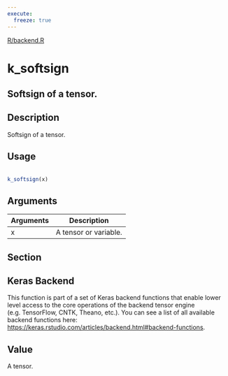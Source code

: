 ```yaml
---
execute:
  freeze: true
---
```


[R/backend.R](https://github.com/rstudio/keras//blob/main/R/backend.R#L2633) 

# k_softsign

## Softsign of a tensor.

## Description
 Softsign of a tensor. 


## Usage
```r
 
k_softsign(x) 
```

## Arguments
|Arguments|Description|
|---|---|
| x | A tensor or variable. |


## Section

## Keras Backend

   This function is part of a set of Keras backend functions that enable lower level access to the core operations of the backend tensor engine (e.g. TensorFlow, CNTK, Theano, etc.).  You can see a list of all available backend functions here: [https://keras.rstudio.com/articles/backend.html#backend-functions](https://keras.rstudio.com/articles/backend.html#backend-functions). 

## Value
 A tensor. 




